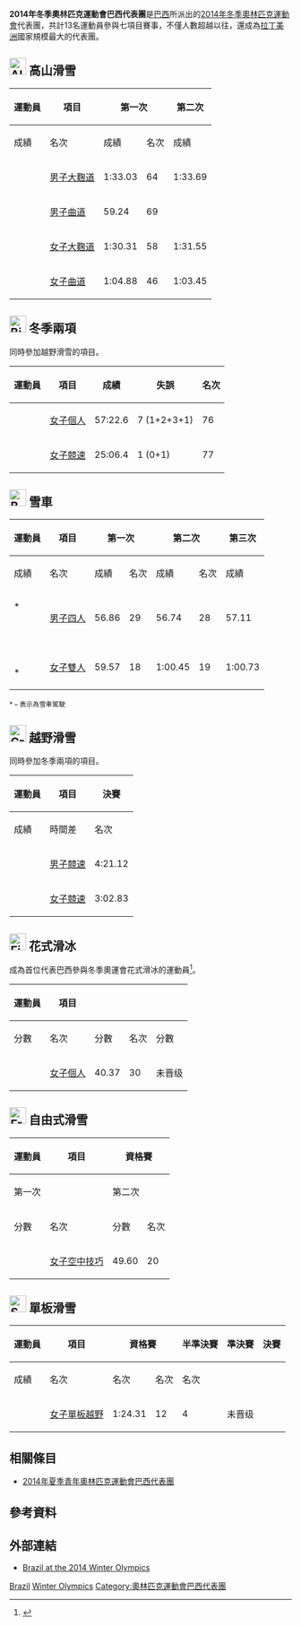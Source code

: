 {{Infobox Country Olympics
|NOC=BRA
|games=2014年冬季
|Chef De Mission=   
|competitors='''13'''
|sports= 7
|flagbearer= [[Jaqueline_Mourão|Jaqueline Mourão]]（开幕式）<ref>{{cite news |last=Kestelman |first=Amanda |date=2014-02-04 |title=Jaqueline Mourão é escolhida como porta-bandeira do Brasil na Abertura |url=http://globoesporte.globo.com/olimpiadas-de-inverno/noticia/2014/02/jaqueline-mourao-e-anunciada-porta-bandeira-do-brasil-na-abertura.html |newspaper= |location= |publisher=Organizações Globo |accessdate=2014-02-04 |archive-date=2014-02-22 |archive-url=https://web.archive.org/web/20140222134218/http://globoesporte.globo.com/olimpiadas-de-inverno/noticia/2014/02/jaqueline-mourao-e-anunciada-porta-bandeira-do-brasil-na-abertura.html |dead-url=no }}</ref><ref>{{cite web |url=http://www.olympic.org/Documents/Games_Sochi_2014/Flagbearers_Sochi_2014_Opening_Ceremony.pdf |title=Sochi 2014 Opening Ceremony - Flagbearers |author=<!--Staff writer(s); no by-line.--> |date=2014-02-07 |website=olympic.org |publisher=Sochi 2014 |accessdate=2014-02-07 |archive-date=2016-03-03 |archive-url=https://web.archive.org/web/20160303203355/http://www.olympic.org/Documents/Games_Sochi_2014/Flagbearers_Sochi_2014_Opening_Ceremony.pdf |dead-url=no }}</ref>[[Isadora_Williams|Isadora Williams]]（闭幕式）<ref>{{cite web|title=Sochi 2014 Closing Ceremony - Flagbearers|url=http://www.olympic.org/Documents/Games_Sochi_2014/Flagbearers_Sochi_2014_Closing_Ceremony.pdf|publisher=The [[International_Olympic_Committee|International Olympic Committee]] (IOC)|date=2014-02-23|accessdate=2014-02-23|archive-date=2016-03-03|archive-url=https://web.archive.org/web/20160303175800/http://www.olympic.org/Documents/Games_Sochi_2014/Flagbearers_Sochi_2014_Closing_Ceremony.pdf|dead-url=no}}</ref>
|gold= 
|silver= 
|bronze= 
|total= 
|rank= 
}}

'''2014年冬季奧林匹克運動會巴西代表團'''是[[巴西|巴西]]所派出的[[2014年冬季奧林匹克運動會|2014年冬季奧林匹克運動會]]代表團，共計13名運動員參與七項目賽事，不僅人數超越以往，還成為[[拉丁美洲|拉丁美洲]]國家規模最大的代表團。

== [[Image:Alpine_skiing_pictogram.svg|30px]] 高山滑雪 ==
{{main|2014年冬季奧林匹克運動會高山滑雪比賽}}

{| class="wikitable" style="font-size:90%"
|-
!rowspan=2|運動員
!rowspan=2|項目
!colspan=2|第一次
!colspan=2|第二次
!colspan=2|總計
|-style="font-size:95%"
!成績
!名次
!成績
!名次
!成績
!名次
|-align=center
|align=left rowspan=2|{{link-en|Johnatan Longhi|Johnatan Longhi}}
|align=left|[[2014年冬季奧林匹克運動會高山滑雪比賽－男子大麴道|男子大麴道]] 
|1:33.03
|64
|1:33.69
|57
|3:06.72
|58
|-align=center
|align=left|[[2014年冬季奧林匹克運動會高山滑雪比賽－男子曲道|男子曲道]] 
|59.24
|69
|colspan=4|{{abbr|DSQ|取消资格}}
|-align=center
|align=left rowspan=2|{{link-en|Maya Harrisson|Maya Harrisson}}
|align=left|[[2014年冬季奧林匹克運動會高山滑雪比賽－女子大麴道|女子大麴道]] 
|1:30.31
|58
|1:31.55
|55
|3:01.86
|54
|-align=center
|align=left|[[2014年冬季奧林匹克運動會高山滑雪比賽－女子曲道|女子曲道]] 
|1:04.88
|46
|1:03.45
|42
|2:08.33
|39
|}

== [[Image:Biathlon_pictogram.svg|30px]] 冬季兩項  ==
{{main|2014年冬季奧林匹克運動會冬季兩項比賽}}
{{link-en|Jaqueline Mourão|Jaqueline Mourão}}同時參加越野滑雪的項目。 

{|class="wikitable" style="font-size:90%" 
|-
!運動員
!項目
!成績
!失誤
!名次
|-align=center
|align=left rowspan=2|{{link-en|Jaqueline Mourão|Jaqueline Mourão}} 
|align=left|[[2014年冬季奧林匹克運動會冬季兩項比賽－女子個人|女子個人]]
|57:22.6
|7 (1+2+3+1)
|76
|-align=center
|align=left|[[2014年冬季奧林匹克運動會冬季兩項比賽－女子競速|女子競速]]
|25:06.4
|1 (0+1)
|77
|}

== [[Image:Bobsleigh_pictogram.svg|30px]] 雪車 ==
{{main|2014年冬季奧林匹克運動會雪車比賽}}

{|class="wikitable" style="font-size:90%"
|-
!rowspan="2"|運動員
!rowspan="2"|項目
!colspan="2"|第一次
!colspan="2"|第二次
!colspan="2"|第三次
!colspan="2"|第四次
!colspan="2"|總計
|-style="font-size:95%"
!成績
!名次
!成績
!名次
!成績
!名次
!成績
!名次
!成績
!名次
|-align=center
|align=left|{{link-en|Edson Bindilatti|Edson Bindilatti}}*<br>{{link-en|Odirlei Pessoni|Odirlei Pessoni}}<br>{{link-en|Henrique de Souza|Henrique de Souza}}<br>{{link-en|Fábio Gonçalves Silva|Fábio Gonçalves Silva}}
|align=left|[[2014年冬季奧林匹克運動會雪車比賽－男子四人|男子四人]]
|56.86
|29
|56.74
|28
|57.11
|30
|colspan=2|未晋级
|2:50.71
|29
|-align=center
|align=left|{{link-en|Fabiana Santos|Fabiana Santos}}<br>{{link-en|Sally da Silva|Sally da Silva}}*
|align=left|[[2014年冬季奧林匹克運動會雪車比賽－女子雙人|女子雙人]]
|59.57
|18
|1:00.45
|19
|1:00.73
|19
|1:01.20
|19
|4:01.95
|19
|}
<small><nowiki>*</nowiki> – 表示為雪車駕駛</small>

== [[Image:Cross_country_skiing_pictogram.svg|30px]] 越野滑雪 ==
{{main|2014年冬季奧林匹克運動會越野滑雪比賽}}
{{link-en|Jaqueline Mourão|Jaqueline Mourão}}同時參加冬季兩項的項目。

{| class="wikitable" style="font-size:90%" 
|-
!rowspan=2|運動員
!rowspan=2|項目
!colspan=3|決賽
|-style="font-size: 95%"
!成績
!時間差
!名次
|-align=center
|align=left|{{link-en|Leandro Ribela|Leandro Ribela}}
|align=left|[[2014年冬季奧林匹克運動會越野滑雪比賽－男子競速|男子競速]]
|4:21.12
|80
|colspan=6|未晋级
|-align=center
|align=left|{{link-en|Jaqueline Mourão|Jaqueline Mourão}} 
|align=left|[[2014年冬季奧林匹克運動會越野滑雪比賽－女子競速|女子競速]]
|3:02.83
|65
|colspan=6|未晋级
|}

== [[Image:Figure_skating_pictogram.svg|30px]] 花式滑冰 ==
{{main|2014年冬季奧林匹克運動會花式滑冰比賽}}
{{link-en|Isadora Williams|Isadora Williams}}成為首位代表巴西參與冬季奧運會花式滑冰的運動員<ref>{{cite web |url=http://web.icenetwork.com/news/2013/10/07/62616682/williams-puts-brazil-on-olympic-skating-map |title=Williams puts Brazil on Olympic skating map |last1=Luchianov |first1=Vladislav |date=2013-10-07 |website= |publisher=icenetwork |accessdate=2013-12-27 |archive-date=2014-02-23 |archive-url=https://web.archive.org/web/20140223194621/http://web.icenetwork.com/news/2013/10/07/62616682/williams-puts-brazil-on-olympic-skating-map |dead-url=no }}</ref>。

{|class="wikitable" style="font-size:90%" 
|-
! rowspan="2" | 運動員
! rowspan="2" | 項目
! colspan="2"|{{abbr|SP|短曲}}
! colspan="2"|{{abbr|FS|長曲}}
! colspan="2" | 總計
|-style="font-size:95%"
! 分數
! 名次
! 分數
! 名次
! 分數
! 名次
|-align=center
|align=left|{{link-en|Isadora Williams|Isadora Williams}}
|align=left|[[2014年冬季奧林匹克運動會花式滑冰比賽－女子個人|女子個人]]
|40.37
|30
|colspan=4|未晋级
|}

== [[Image:Freestyle_skiing_pictogram.svg|30px]] 自由式滑雪 ==
{{main|2014年冬季奧林匹克運動會自由式滑雪比賽}}

{|class="wikitable" style="font-size:90%" 
|-
!rowspan="3"|運動員
!rowspan="3"|項目
!colspan="4"|資格賽 
!colspan="6"|決賽
|-style="font-size:95%"
!colspan=2|第一次
!colspan=2|第二次
!colspan=2|第一次
!colspan=2|第二次
!colspan=2|總計
|-style="font-size:95%"
!分數
!名次
!分數
!名次
!分數
!名次
!分數
!名次
!分數
!名次
|-align=center
|align=left|{{link-en|Joselane Santos|Joselane Santos}}
|[[2014年冬季奧林匹克運動會自由式滑雪比賽－女子空中技巧|女子空中技巧]]
|49.60
|20
|48.17
|16
|colspan=6|未晋级
|}

== [[Image:Snowboarding_pictogram.svg|30px]] 單板滑雪 ==
{{main|2014年冬季奧林匹克運動會單板滑雪比賽}}

{|class="wikitable" style="font-size:90%" 
|-
!rowspan="2"|運動員
!rowspan="2"|項目
!colspan="2"|資格賽
!半準決賽
!準決賽
!決賽
!rowspan="2"|总名次
|-style="font-size:95%"
!成績
!名次
!名次
!名次
!名次
|-align=center
|align=left|{{link-en|Isabel Clark Ribeiro|Isabel Clark Ribeiro}}
|align=left|[[2014年冬季奧林匹克運動會單板滑雪比賽－女子單板越野|女子單板越野]]
|1:24.31
|12
|4
|colspan=2|未晋级
|14
|}

== 相關條目 ==
* [[2014年夏季青年奧林匹克運動會巴西代表團|2014年夏季青年奧林匹克運動會巴西代表團]]

== 參考資料 ==
{{Reflist}}

== 外部連結 ==
* [http://www.sochi2014.com/en/team-brazil Brazil at the 2014 Winter Olympics]{{Wayback|url=http://www.sochi2014.com/en/team-brazil |date=20140225045201 }} 

{{NOCin2014WinterOlympics}}

[[Category:2014年冬季奧林匹克運動會代表團|Brazil]]
[[Category:2014年巴西體育|Winter Olympics]]
[[Category:奧林匹克運動會巴西代表團|Category:奧林匹克運動會巴西代表團]]